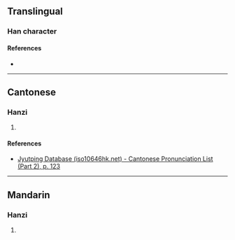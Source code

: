 {{character info/new}}
==Translingual==

===Han character===
{{Han char|rn=72|rad=日|as=09|sn=13|four=61086|canj=AMBC|ids=⿰日頁}}

====References====
* {{Han ref|kx=0498.020|dkj=14040|hdz=21523.040|uh=668A|ud=26250|bh=DDC4|bd=56772}}

----

==Cantonese==

===Hanzi===
{{yue-hanzi|jyut=[[seoi2]]|y=seui2}}

# {{defn|lang=yue|sort=日09}}

====References====
* [http://www.iso10646hk.net/jp/document/download.jsp Jyutping Database (iso10646hk.net) - Cantonese Pronunciation List (Part 2), p. 123]

----

==Mandarin==

===Hanzi===
{{cmn-hanzi|pin=[[xǔ]] ([[xu3]])|wg=hsü<sup>3</sup>}}

# {{defn|lang=cmn|sort=日09}}